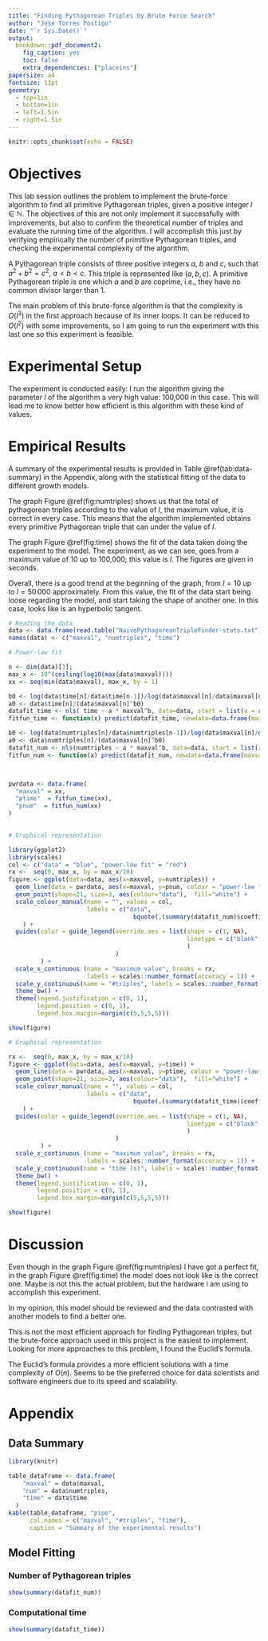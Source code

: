 ```yaml
---
title: "Finding Pythagorean Triples by Brute Force Search"
author: "Jose Torres Postigo"
date: "`r Sys.Date()`"
output:
  bookdown::pdf_document2:
    fig_caption: yes
    toc: false
    extra_dependencies: ["placeins"]
papersize: a4
fontsize: 11pt
geometry:
  - top=1in
  - bottom=1in
  - left=1.5in
  - right=1.5in
---
```


```r
knitr::opts_chunk$set(echo = FALSE)
```

# Objectives

This lab session outlines the problem to implement the brute-force algorithm to find all primitive Pythagorean triples, given a positive integer $l \in \mathbb{N}$. The objectives of this are not only implement it successfully with improvements, but also to confirm the theoretical number of triples and evaluate the running time of the algorithm. I will accomplish this just by verifying empirically the number of primitive Pythagorean triples, and checking the experimental complexity of the algorithm.

A Pythagorean triple consists of three positive integers $a$, $b$ and $c$, such that $a^2 + b^2 = c^2, \ a<b<c$. This triple is represented like $(a,b,c)$. A primitive Pythagorean triple is one which $a$ and $b$ are coprime, i.e., they have no common divisor larger than 1.

The main problem of this brute-force algorithm is that the complexity is $O(l^3)$ in the first approach because of its inner loops. It can be reduced to $O(l^2)$ with some improvements, so I am going to run the experiment with this last one so this experiment is feasible.



# Experimental Setup

The experiment is conducted easily: I run the algorithm giving the parameter $l$ of the algorithm a very high value: 100\,000 in this case. This will lead me to know better how efficient is this algorithm with these kind of values.

```{=tex}
\begin{table}[!h]
\caption{Computational environment considered.}
\begin{tabular}{lp{0.8\linewidth}}
\hline
CPU       & Intel® Core™ i7-6700HQ × 8, 16.0 GiB \\
OS        & Fedora Linux 38 (Workstation Edition) \\
Java      & openjdk 17.0.8 2023-07-18\\
\hline
\end{tabular}
\label{tab:conf}
\end{table}
```
# Empirical Results

A summary of the experimental results is provided in Table \@ref(tab:data-summary) in the Appendix, along with the statistical fitting of the data to different growth models.

The graph Figure \@ref(fig:numtriples) shows us that the total of pythagorean triples according to the value of $l$, the maximum value, it is correct in every case. This means that the algorithm implemented obtains every primitive Pythagorean triple that can under the value of $l$.

The graph Figure \@ref(fig:time) shows the fit of the data taken doing the experiment to the model. The experiment, as we can see, goes from a maximum value of 10 up to 100\,000; this value is $l$. The figures are given in seconds.

Overall, there is a good trend at the beginning of the graph, from $l=10$ up to $l=50\,000$ approximately. From this value, the fit of the data start being loose regarding the model, and start taking the shape of another one. In this case, looks like is an hyperbolic tangent.

```r
# Reading the data
data <- data.frame(read.table("NaivePythagoreanTripleFinder-stats.txt"));
names(data) <- c("maxval", "numtriples", "time")

# Power-law fit

n <- dim(data)[1];
max_x <- 10^(ceiling(log10(max(data$maxval))))
xx <- seq(min(data$maxval), max_x, by = 1)

b0 <- log(data$time[n]/data$time[n-1])/log(data$maxval[n]/data$maxval[n-1])
a0 <- data$time[n]/(data$maxval[n]^b0)
datafit_time <- nls( time ~ a * maxval^b, data=data, start = list(a = a0, b = b0), control=nls.control(maxiter=1000))
fitfun_time <- function(x) predict(datafit_time, newdata=data.frame(maxval=x))

b0 <- log(data$numtriples[n]/data$numtriples[n-1])/log(data$maxval[n]/data$maxval[n-1])
a0 <- data$numtriples[n]/(data$maxval[n]^b0)
datafit_num <- nls(numtriples ~ a * maxval^b, data=data, start = list(a = a0, b = b0))
fitfun_num <- function(x) predict(datafit_num, newdata=data.frame(maxval=x))



pwrdata <- data.frame(
  "maxval" = xx,
  "ptime"  = fitfun_time(xx),
  "pnum"  = fitfun_num(xx)
)
  


```

```r
# Graphical representation

library(ggplot2)
library(scales)
col <- c("data" = "blue", "power-law fit" = "red")
rx <-  seq(0, max_x, by = max_x/10)
figure <- ggplot(data=data, aes(x=maxval, y=numtriples)) + 
  geom_line(data = pwrdata, aes(x=maxval, y=pnum, colour = "power-law fit")) +
  geom_point(shape=21, size=3, aes(colour="data"),  fill="white") +
  scale_colour_manual(name = "", values = col, 
                      labels = c("data", 
                                   bquote(.(summary(datafit_num)$coefficients[1]) ~ n^.(summary(datafit_num)$coefficients[2])))
    ) +  
  guides(color = guide_legend(override.aes = list(shape = c(1, NA), 
                                                  linetype = c("blank", "solid")
                                                  ) 
                              )
         ) +
  scale_x_continuous (name = "maximum value", breaks = rx, 
                      labels = scales::number_format(accuracy = 1)) +
  scale_y_continuous(name = "#triples", labels = scales::number_format(accuracy = 1))+
  theme_bw() + 
  theme(legend.justification = c(0, 1), 
        legend.position = c(0, 1), 
        legend.box.margin=margin(c(5,5,5,5))) 

show(figure)
```

```r
# Graphical representation

rx <-  seq(0, max_x, by = max_x/10)
figure <- ggplot(data=data, aes(x=maxval, y=time)) + 
  geom_line(data = pwrdata, aes(x=maxval, y=ptime, colour = "power-law fit")) +
  geom_point(shape=21, size=3, aes(colour="data"),  fill="white") +
  scale_colour_manual(name = "", values = col, 
                      labels = c("data", 
                                   bquote(.(summary(datafit_time)$coefficients[1]) ~ n^.(summary(datafit_time)$coefficients[2])))
    ) +
  guides(color = guide_legend(override.aes = list(shape = c(1, NA), 
                                                  linetype = c("blank", "solid")
                                                  ) 
                              )
         ) +
  scale_x_continuous (name = "maximum value", breaks = rx, 
                      labels = scales::number_format(accuracy = 1)) +
  scale_y_continuous(name = "time (s)", labels = scales::number_format(accuracy = 1))+
  theme_bw() + 
  theme(legend.justification = c(0, 1), 
        legend.position = c(0, 1), 
        legend.box.margin=margin(c(5,5,5,5))) 

show(figure)
```

\FloatBarrier

# Discussion

Even though in the graph Figure \@ref(fig:numtriples) I have got a perfect fit, in the graph Figure \@ref(fig:time) the model does not look like is the correct one. Maybe is not this the actual problem, but the hardware i am using to accomplish this experiment.

In my opinion, this model should be reviewed and the data contrasted with another models to find a better one.

This is not the most efficient approach for finding Pythagorean triples, but the brute-force approach used in this project is the easiest to implement. Looking for more approaches to this problem, I found the Euclid's formula.

The Euclid's formula provides a more efficient solutions with a time complexity of $O(n)$. Seems to be the preferred choice for data scientists and software engineers due to its speed and scalability.

\FloatBarrier

```{=tex}
\setcounter{section}{0}
\renewcommand{\thesection}{\Alph{section}}
```
# Appendix

## Data Summary

```r
library(knitr)

table_dataframe <- data.frame(
    "maxval" = data$maxval,
    "num" = data$numtriples,
    "time" = data$time
  )
kable(table_dataframe, "pipe",
      col.names = c("maxval", "#triples", "time"), 
      caption = "Summary of the experimental results")
```

## Model Fitting

### Number of Pythagorean triples

```r
show(summary(datafit_num))
```

### Computational time

```r
show(summary(datafit_time))
```
